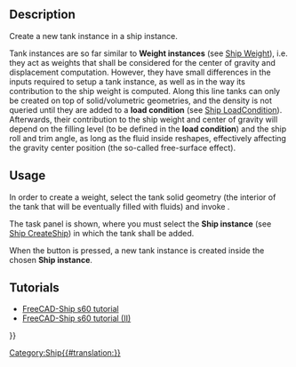 <languages/>
<translate>

<!--T:5-->
{{Docnav
|[[Ship_Weight|Create a new ship weight]]
|[[Ship_Capacity|Tank capacity curve]]
|[[Ship_Workbench|Ship]]
|IconL=Ship_Weight.svg
|IconR=Ship_Capacity.svg
|IconC=Workbench_Ship.svg
}}

<!--T:1-->
{{GuiCommand
|Name=Ship Tank
|MenuLocation=Weights → Create a new tank
|Workbenches=[[Ship_Workbench|Ship]]
|Shortcut=
|SeeAlso=
}}

== Description == <!--T:9-->

<!--T:10-->
Create a new tank instance in a ship instance.

<!--T:11-->
Tank instances are so far similar to '''Weight instances''' (see [[Ship_Weight|Ship Weight]]), i.e. they act as weights that shall be considered for the center of gravity and displacement computation. However, they have small differences in the inputs required to setup a tank instance, as well as in the way its contribution to the ship weight is computed. Along this line tanks can only be created on top of solid/volumetric geometries, and the density is not queried until they are added to a '''load condition''' (see [[Ship_LoadCondition|Ship LoadCondition]]). Afterwards, their contribution to the ship weight and center of gravity will depend on the filling level (to be defined in the '''load condition''') and the ship roll and trim angle, as long as the fluid inside reshapes, effectively affecting the gravity center position (the so-called free-surface effect).

== Usage == <!--T:12-->

<!--T:13-->
In order to create a weight, select the tank solid geometry (the interior of the tank that will be eventually filled with fluids) and invoke {{MenuCommand|Weights → [[Image:Ship_Tank.svg|16px]] Create a new tank}}.

<!--T:14-->
The task panel is shown, where you must select the '''Ship instance''' (see [[Ship_CreateShip|Ship CreateShip]]) in which the tank shall be added.

<!--T:15-->
When the {{Button|Accept}} button is pressed, a new tank instance is created inside the chosen '''Ship instance'''.

==Tutorials== <!--T:3-->

<!--T:4-->
* [[FreeCAD-Ship_s60_tutorial|FreeCAD-Ship s60 tutorial ]]
* [[FreeCAD-Ship_s60_tutorial_(II)|FreeCAD-Ship s60 tutorial (II)]] 


<!--T:6-->
{{Docnav
|[[Ship_Weight|Create a new ship weight]]
|[[Ship_Capacity|Tank capacity curve]]
|[[Ship_Workbench|Ship]]
|IconL=Ship_Weight.svg
|IconR=Ship_Capacity.svg
|IconC=Workbench_Ship.svg
}}

</translate>
{{Userdocnavi{{#translation:}}}}
[[Category:Ship{{#translation:}}]]